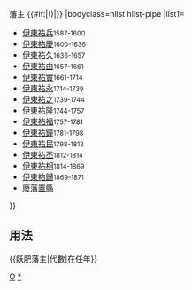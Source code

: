 {{Navbox
|name=飫肥藩主
|title=伊東氏[[飫肥藩]]{{#if:{{{1|}}}|{{{1|}}}|}}藩主 {{#if:{{{2|}}}|({{{2|}}})|}}
|bodyclass=hlist hlist-pipe
|list1=
*[[伊東祐兵]]<small>1587-1600</small>
*[[伊東祐慶]]<small>1600-1636</small>
*[[伊東祐久]]<small>1636-1657</small>
*[[伊東祐由]]<small>1657-1661</small>
*[[伊東祐實]]<small>1661-1714</small>
*[[伊東祐永]]<small>1714-1739</small>
*[[伊東祐之 (飫肥藩主)|伊東祐之]]<small>1739-1744</small>
*[[伊東祐隆]]<small>1744-1757</small>
*[[伊東祐福]]<small>1757-1781</small>
*[[伊東祐鐘]]<small>1781-1798</small>
*[[伊東祐民]]<small>1798-1812</small>
*[[伊東祐丕]]<small>1812-1814</small>
*[[伊東祐相]]<small>1814-1869</small>
*[[伊東祐歸]]<small>1869-1871</small>
*[[廢藩置縣]]
}}<noinclude>
==用法==
<nowiki>{{飫肥藩主|代數|在任年}}</nowiki>
[[Category:歷代藩主模板|O]]
[[Category:飫肥藩主|*]]
</noinclude>